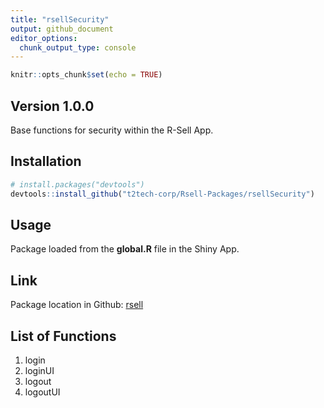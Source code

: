 ```yaml
---
title: "rsellSecurity"
output: github_document
editor_options: 
  chunk_output_type: console
---
```


```r
knitr::opts_chunk$set(echo = TRUE)
```

## Version 1.0.0

Base functions for security within the R-Sell App.

## Installation

```r
# install.packages("devtools")
devtools::install_github("t2tech-corp/Rsell-Packages/rsellSecurity")
```


## Usage

Package loaded from the **global.R** file in the Shiny App.

## Link

Package location in Github: [rsell](https://github.com/t2tech-corp/Rsell-Packages/tree/main/rsellSecurity)

## List of Functions

1. login
2. loginUI
3. logout
4. logoutUI

